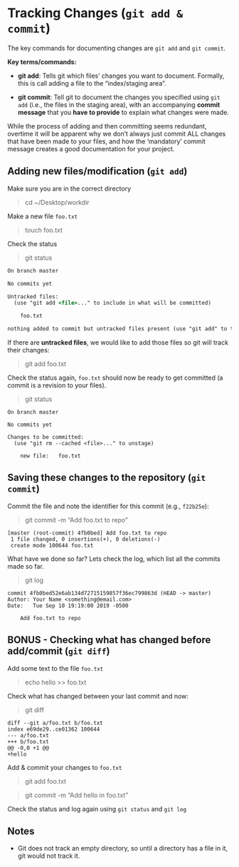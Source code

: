 # Tracking Changes (`git add & commit`)

The key commands for documenting changes are `git add` and `git commit`.

**Key terms/commands:** 

* **git add**: Tells git which files' changes you want to document. Formally, this is call adding a file to the "index/staging area".

* **git commit**: Tell git to document the changes you specified using `git add` (i.e., the files in the staging area), with an accompanying **commit message** that you **have to provide** to explain what changes were made. 

While the process of adding and then committing seems redundant, overtime it will be apparent why we don't always just commit ALL changes that have been made to your files, and how the 'mandatory' commit message creates a good documentation for your project.

## Adding new files/modification (`git add`)

Make sure you are in the correct directory

> cd ~/Desktop/workdir

Make a new file `foo.txt`

> touch foo.txt

Check the status

> git status

```.html
On branch master

No commits yet

Untracked files:
  (use "git add <file>..." to include in what will be committed)

	foo.txt

nothing added to commit but untracked files present (use "git add" to track)
```

If there are **untracked files**, we would like to add those files so git will track their changes:

> git add foo.txt

Check the status again, `foo.txt` should now be ready to get committed (a commit is a revision to your files).

> git status

```
On branch master

No commits yet

Changes to be committed:
  (use "git rm --cached <file>..." to unstage)

	new file:   foo.txt
```

## Saving these changes to the repository (`git commit`)

Commit the file and note the identifier for this commit (e.g., `f22b25e`):

> git commit -m "Add foo.txt to repo"

```
[master (root-commit) 4fb0bed] Add foo.txt to repo
 1 file changed, 0 insertions(+), 0 deletions(-)
 create mode 100644 foo.txt
```

What have we done so far? Lets check the log, which list all the commits made so far. 

> git log

```
commit 4fb0bed52e6ab134d72715159857f36ec799863d (HEAD -> master)
Author: Your Name <something@email.com>
Date:   Tue Sep 10 19:19:00 2019 -0500

    Add foo.txt to repo
```

## BONUS - Checking what has changed before add/commit (`git diff`) {-}
Add some text to the file `foo.txt`

> echo hello >> foo.txt

Check what has changed between your last commit and now:

> git diff

```
diff --git a/foo.txt b/foo.txt
index e69de29..ce01362 100644
--- a/foo.txt
+++ b/foo.txt
@@ -0,0 +1 @@
+hello
```

Add & commit your changes to `foo.txt`

> git add foo.txt

> git commit -m "Add hello in foo.txt"

Check the status and log again using `git status` and `git log`

##  Notes {-}

* Git does not track an empty directory, so until a directory has a file in it, git would not track it. 



